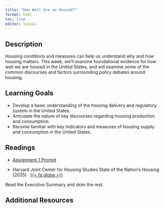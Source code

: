 ```yaml
---
title: "How Well Are we Housed?"
format: html
toc: true
editor: visual
---
```


## Description

Housing conditions and measures can help us understand why and how housing matters. This week, we'll examine foundational evidence for how well we are housed in the United States, and will examine some of the common discourses and factors surrounding policy debates around housing.

## Learning Goals

-   Develop a basic understanding of the housing delivery and regulatory system in the United States.
-   Articulate the nature of key discourses regarding housing production and consumption.
-   Become familiar with key indicators and measures of housing supply and consumption in the United States.

## Readings

-   [Assignment 1 Prompt](../assignments/01_intersection.qmd)

-   Harvard Joint Center for Housing Studies State of the Nation's Housing (2025)   [{{< fa globe >}}](https://www.jchs.harvard.edu/sites/default/files/reports/files/Harvard_JCHS_The_State_of_the_Nations_Housing_2025.pdf)

Read the Executive Summary and skim the rest.

## Additional Resources
